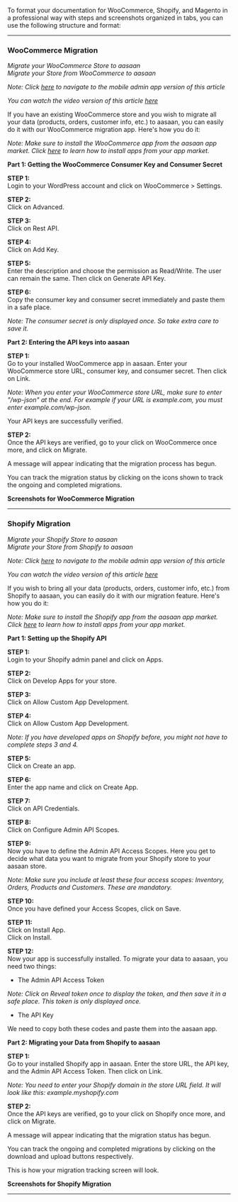 To format your documentation for WooCommerce, Shopify, and Magento in a professional way with steps and screenshots organized in tabs, you can use the following structure and format:

---

### WooCommerce Migration

*Migrate your WooCommerce Store to aasaan*  
*Migrate your Store from WooCommerce to aasaan*

*Note: Click [here](mobile-admin-link) to navigate to the mobile admin app version of this article*

*You can watch the video version of this article [here](video-link)*

If you have an existing WooCommerce store and you wish to migrate all your data (products, orders, customer info, etc.) to aasaan, you can easily do it with our WooCommerce migration app. Here's how you do it:

*Note: Make sure to install the WooCommerce app from the aasaan app market. Click [here](install-app-link) to learn how to install apps from your app market.*

<Tabs>
  <Tab title="Steps">
  
  **Part 1: Getting the WooCommerce Consumer Key and Consumer Secret**

  **STEP 1:**  
  Login to your WordPress account and click on WooCommerce > Settings.

  **STEP 2:**  
  Click on Advanced.

  **STEP 3:**  
  Click on Rest API.

  **STEP 4:**  
  Click on Add Key.

  **STEP 5:**  
  Enter the description and choose the permission as Read/Write. The user can remain the same. Then click on Generate API Key.

  **STEP 6:**  
  Copy the consumer key and consumer secret immediately and paste them in a safe place.

  *Note: The consumer secret is only displayed once. So take extra care to save it.*

  **Part 2: Entering the API keys into aasaan**

  **STEP 1:**  
  Go to your installed WooCommerce app in aasaan. Enter your WooCommerce store URL, consumer key, and consumer secret. Then click on Link.

  *Note: When you enter your WooCommerce store URL, make sure to enter "/wp-json" at the end. For example if your URL is example.com, you must enter example.com/wp-json.*

  Your API keys are successfully verified.

  **STEP 2:**  
  Once the API keys are verified, go to your click on WooCommerce once more, and click on Migrate.

  A message will appear indicating that the migration process has begun.

  You can track the migration status by clicking on the icons shown to track the ongoing and completed migrations.

  </Tab>

  <Tab title="Screenshots">
  
  **Screenshots for WooCommerce Migration**

  </Tab>
</Tabs>

---

### Shopify Migration

*Migrate your Shopify Store to aasaan*  
*Migrate your Store from Shopify to aasaan*

*Note: Click [here](mobile-admin-link) to navigate to the mobile admin app version of this article*

*You can watch the video version of this article [here](video-link)*

If you wish to bring all your data (products, orders, customer info, etc.) from Shopify to aasaan, you can easily do it with our migration feature. Here's how you do it:

*Note: Make sure to install the Shopify app from the aasaan app market. Click [here](install-app-link) to learn how to install apps from your app market.*

<Tabs>
  <Tab title="Steps">
  
  **Part 1: Setting up the Shopify API**

  **STEP 1:**  
  Login to your Shopify admin panel and click on Apps.

  **STEP 2:**  
  Click on Develop Apps for your store.

  **STEP 3:**  
  Click on Allow Custom App Development.

  **STEP 4:**  
  Click on Allow Custom App Development.

  *Note: If you have developed apps on Shopify before, you might not have to complete steps 3 and 4.*

  **STEP 5:**  
  Click on Create an app.

  **STEP 6:**  
  Enter the app name and click on Create App.

  **STEP 7:**  
  Click on API Credentials.

  **STEP 8:**  
  Click on Configure Admin API Scopes.

  **STEP 9:**  
  Now you have to define the Admin API Access Scopes. Here you get to decide what data you want to migrate from your Shopify store to your aasaan store.

  *Note: Make sure you include at least these four access scopes: Inventory, Orders, Products and Customers. These are mandatory.*

  **STEP 10:**  
  Once you have defined your Access Scopes, click on Save.

  **STEP 11:**  
  Click on Install App.  
  Click on Install.

  **STEP 12:**  
  Now your app is successfully installed. To migrate your data to aasaan, you need two things:  
  - The Admin API Access Token

  *Note: Click on Reveal token once to display the token, and then save it in a safe place. This token is only displayed once.*

  - The API Key

  We need to copy both these codes and paste them into the aasaan app.

  **Part 2: Migrating your Data from Shopify to aasaan**

  **STEP 1:**  
  Go to your installed Shopify app in aasaan. Enter the store URL, the API key, and the Admin API Access Token. Then click on Link.

  *Note: You need to enter your Shopify domain in the store URL field. It will look like this: example.myshopify.com*

  **STEP 2:**  
  Once the API keys are verified, go to your click on Shopify once more, and click on Migrate.

  A message will appear indicating that the migration status has begun.

  You can track the ongoing and completed migrations by clicking on the download and upload buttons respectively.

  This is how your migration tracking screen will look.

  </Tab>

  <Tab title="Screenshots">
  
  **Screenshots for Shopify Migration**



  </Tab>
</Tabs>

---

